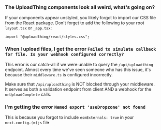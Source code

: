 ### The UploadThing components look all weird, what's going on?

If your components appear unstyled, you likely forgot to import our CSS file from the React package. Don't forget to add the following to your root `layout.tsx` or `_app.tsx`:

```tsx
import "@uploadthing/react/styles.css";
```

### When I upload files, I get the error `Failed to simulate callback for file. Is your webhook configured correctly?`

This error is our catch-all if we were unable to query the `/api/uploadthing` endpoint. Almost every time we've seen someone who has this issue, it's because their `middleware.ts` is configured incorrectly.

Make sure that `/api/uploadthing` is NOT blocked through your middleware. It serves as both a validation endpoint from client AND a webhook for the `onUploadComplete` calls.

### I'm getting the error `Named export 'useDropzone' not found`

This is because you forgot to include `esmExternals: true` in your `next.config.(m)js` file
